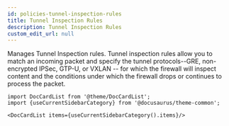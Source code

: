 ```yaml
---
id: policies-tunnel-inspection-rules
title: Tunnel Inspection Rules
description: Tunnel Inspection Rules
custom_edit_url: null
---
```




Manages Tunnel Inspection rules. Tunnel inspection rules allow you to match an incoming packet and specify the
tunnel protocols--GRE, non-encrypted IPSec, GTP-U, or VXLAN -- for which the firewall will inspect content and the conditions under
which the firewall drops or continues to process the packet.




```mdx-code-block
import DocCardList from '@theme/DocCardList';
import {useCurrentSidebarCategory} from '@docusaurus/theme-common';

<DocCardList items={useCurrentSidebarCategory().items}/>
```
      